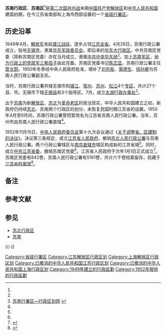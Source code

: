 {{Infobox Former Subdivision
|native_name = 
|conventional_long_name = 苏南行署区
|common_name=苏南
|subdivision = [[行政区_(中华人民共和国)|行署区]]
|nation = {{PRC}}
|year_start = 1949年
|event_start = 
|date_start = 
|year_end = 1952年
|event_end = 
|date_end = 
|p1 = 江苏省 (中华民国)
|flag_p1 = Flag_of_the_Republic_of_China.svg
|s1 = 江苏省
|flag_s1 = Flag of the People's Republic of China.svg
|image_flag = 
|image_coat = 
|image_map = 
|image_map_caption = 
|capital = [[无锡市|无锡市]]
|common_languages       =
|stat_year1             = 
|stat_area1             = 
|stat_pop1              = 
}}
'''苏南行政区'''、'''苏南区'''<ref name="a3"/>是[[第二次国共内战|第二次国共内战]]末期[[中国共产党|中国共产党]][[解放区|解放区]]和[[中华人民共和国|中华人民共和国]]建国初期，在今江苏省南部和上海市西部设置的一个[[行政区_(中华人民共和国)|省级行署区]]。

== 历史沿革 ==

1949年4月，[[中国人民解放军|解放军]]发起[[渡江战役|渡江战役]]，逐步占领[[江蘇省_(中華民國)|江苏全省]]。4月26日，苏南行政公署成立，驻地[[无锡市|无锡市]]，隶属[[华东军政委员会|华东军政委员会]]，即后来的[[华东大行政区|华东大行政区]]。中共苏南区党委（简称苏南区党委）亦在当月成立，隶属[[中共中央华东局|中共中央华东局]]<ref name="a3"/>。加上[[苏南军区|苏南军区]]，[[党和国家机构|地方行政上的党政军三套班子]]由此完备。苏南区党委书记[[陈丕显|陈丕显]]，苏南行政公署主任[[管文蔚|管文蔚]]。1950年冬季经中央人民政府批准，增补了[[刘先胜|刘先胜]]、[[荣德生|荣德生]]、[[钱孙卿|钱孙卿]]为苏南人民行政公署副主任。

当时，苏南行政公署共辖无锡市和[[镇江专区|镇江]]、[[常州专区|常州]]、[[苏州专区|苏州]]、[[松江专区|松江]]4个[[专区|专区]]，共计27个县、市。无锡市下辖[[无锡县|无锡县]]和3个指导区。7月，成立[[太湖行政办事处|太湖行政办事处]]<ref name="a1">[http://www.xzqh.org/yange/chexiao/sunan.htm 苏南行署区—行政区划网] {{webarchive|url=https://web.archive.org/web/20090707222105/http://www.xzqh.org/yange/chexiao/sunan.htm |date=2009-07-07 }}</ref>。

出于[[苏南|苏南]]为新[[解放区|解放区]]、[[苏北|苏北]]为[[革命老区|革命老区]]的政治现实，中华人民共和国建立之初，新政府仍持续[[苏北行政区|苏北]]、苏南两个行政区的划分，未恢复民国时期江苏省的设置{{efn|name=aa1|[[江苏省人民政府|江苏省人民政府]]主席[[谭震林|谭震林]]在1953年1月宣布江苏省人民政府正式成立的报告中称，1949年取得江苏全境时，因[[苏北|苏北]]为革命老区，[[苏南|苏南]]为新解放区，故划分为两个行署区<ref name="a2"/>。}}。1950年4月至9月间，苏南行政公署曾短暂改名为江苏省苏南人民行政公署。当年，苏州市由苏南人民行政公署直辖<ref name="a1"/>。

1952年11月15日，[[中央人民政府委员会|中央人民政府委员会]]第十九次会议通过《[[:s:关于调整省、区建制的决议|关于调整省、区建制的决议]]》。决议第三条规定，成立[[江苏省人民政府|江苏省人民政府]]，撤销[[苏北人民行政公署|苏北人民行政公署]]与苏南人民行政公署。两个行政公署辖区与[[南京直辖市|南京直辖市]]辖区构成新的江苏省境<ref name="a2"/>。同时，成立[[中国共产党江苏省委员会|中共江苏省委]]，撤销苏南区党委<ref name="a3"/>。江苏省人民政府于次年1月1日正式成立<ref name="a2">{{cite journal en
|quotes = 
|last = 
|first = 
|author = 文劭 （选编者）
|coauthors = 
|date = 1998
|year = 
|month = 
|title = 《1953年江苏省人民政府成立档案选编》
|journal = 档案与建设
|volume = 
|issue = 1998年第1期
|pages = 40-42
|publisher = 江苏省档案局；江苏省档案学会
|location = 江苏省南京市
|issn = 1003-7098
|pmid = 
|doi = 
|bibcode = 
|oclc = 
|id = 
|url = https://www.ixueshu.com/document/bf8aec46137b3253318947a18e7f9386.html
|language = Zh-hans
|format = 
|accessdate = 
|laysummary = 
|laysource = 
|laydate = 
|quote = 
|archive-date = 2019-11-16
|archive-url = https://web.archive.org/web/20191116062128/https://www.ixueshu.com/document/bf8aec46137b3253318947a18e7f9386.html
|dead-url = no
}}</ref>。苏南区党委有842卷，苏南人民行政公署有5181卷，共计六千卷档案留存，现藏于[[江苏省档案馆|江苏省档案馆]]<ref name="a3">{{cite journal en
|quotes = 
|last = 
|first = 
|author = 文劭
|coauthors = 
|date = 1998
|year = 
|month = 
|title = 《江苏省档案馆藏苏南、苏北区党委和行署档案简介》
|journal = 档案与建设
|volume = 
|issue = 1998年01期
|pages = 43
|publisher = 江苏省档案局；江苏省档案学会
|location = 江苏省南京市
|issn = 1003-7098
|pmid = 
|doi = 
|bibcode = 
|oclc = 
|id = 
|url = http://www.cnki.com.cn/Article/CJFDTotal-DAJS199801022.htm
|language = Zh-hans
|format = 
|accessdate = 
|laysummary = 
|laysource = 
|laydate = 
|quote = 
|archive-date = 2021-02-20
|archive-url = https://web.archive.org/web/20210220192027/http://www.cnki.com.cn/Article/CJFDTotal-DAJS199801022.htm
|dead-url = no
}}</ref>。

== 备注 ==
{{notelist}}

==参考文献==
{{Reflist}}

== 参见 ==
{{Portal box|中华人民共和国|江苏}}
* [[苏北行政区|苏北行政区]]
* [[苏南|苏南]]

{{-}}
{{江苏行政区划史|PRC}}
{{中华人民共和国省级以上行政区变动}}
{{江苏行政长官}}
{{DEFAULTSORT:Su蘇}}
[[Category:省级行署区|Category:省级行署区]]
[[Category:江苏解放区行政区划|Category:江苏解放区行政区划]]
[[Category:上海解放区行政区划|Category:上海解放区行政区划]]
[[Category:已撤消的中华人民共和国江苏行政区划|Category:已撤消的中华人民共和国江苏行政区划]]
[[Category:已撤消的中华人民共和国上海行政区划|Category:已撤消的中华人民共和国上海行政区划]]
[[Category:1949年建立的行政區劃|Category:1949年建立的行政區劃]]
[[Category:1952年廢除的行政區劃|Category:1952年廢除的行政區劃]]